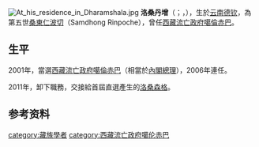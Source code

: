 {{Distinguish2|西藏自治区人大常委会副主任[[洛桑丹珍|洛桑丹珍]]}}
[[File:At_his_residence_in_Dharamshala.jpg|thumb]]
'''洛桑丹增'''（{{bo|z=བློ་བཟང་བསྟན་འཛིན་|w=Blo-bzang Bstan-'dzin}}；{{lang-en|Lobsang Tenzin}}，{{bd|1939年|11月5日|||catIdx=Tenzin, Lobsang}}），生於[[云南省|云南]][[德钦县|德钦]]，為第五世[[桑東仁波切|桑東仁波切]]（Samdhong Rinpoche），曾任[[西藏流亡政府|西藏流亡政府]][[噶倫赤巴|噶倫赤巴]]。

== 生平 ==
2001年，當選[[西藏流亡政府|西藏流亡政府]][[噶倫赤巴|噶倫赤巴]]（相當於[[內閣|內閣]][[總理|總理]]），2006年連任。

2011年，卸下職務，交接給首屆直選產生的[[洛桑森格|洛桑森格]]。

== 参考资料 ==
{{reflist}}

{{Authority control}}
{{DEFAULTSORT:Tenzin, Lobsang}}
[[category:藏族學者|category:藏族學者]]
[[category:西藏流亡政府噶伦赤巴|category:西藏流亡政府噶伦赤巴]]